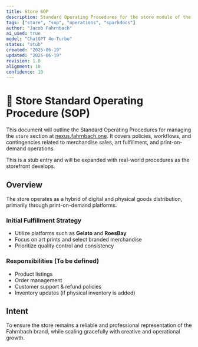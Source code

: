 ```yaml
---
title: Store SOP
description: Standard Operating Procedures for the store module of the Fahrnbach ecosystem.
tags: ["store", "sop", "operations", "sparkdocs"]
author: "Jacob Fahrnbach"
ai_used: true
model: "ChatGPT 4o-Turbo"
status: "stub"
created: "2025-06-19"
updated: "2025-06-19"
revision: 1.0
alignment: 10
confidence: 10
---
```



# 🛒 Store Standard Operating Procedure (SOP)

This document will outline the Standard Operating Procedures for managing the `store` section at [nexus.fahrnbach.one](https://nexus.fahrnbach.one). It covers policies, workflows, and contingencies related to merchandise sales, art fulfillment, and print-on-demand operations.

<Aside type="note">
  This is a stub entry and will be expanded with real-world procedures as the storefront develops.
</Aside>

## Overview

The store operates as a hybrid of digital and physical goods distribution, primarily through print-on-demand platforms.

### Initial Fulfillment Strategy
- Utilize platforms such as **Gelato** and **RoesBay**
- Focus on art prints and select branded merchandise
- Prioritize quality control and consistency

### Responsibilities (To be defined)
- Product listings
- Order management
- Customer support & refund policies
- Inventory updates (if physical inventory is added)

## Intent

To ensure the store remains a reliable and professional representation of the Fahrnbach brand, while scaling gracefully with creative and operational growth.
